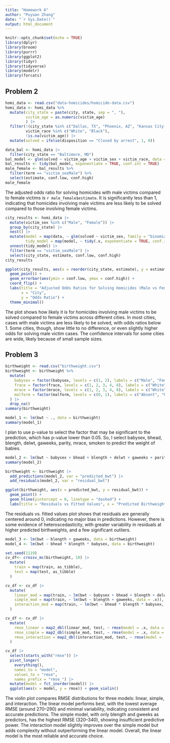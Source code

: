 ```yaml
---
title: "Homework 6"
author: "Puyuan Zhang"
date: "`r Sys.Date()`"
output: html_document
---
```


```r
knitr::opts_chunk$set(echo = TRUE)
library(dplyr)
library(broom)
library(purrr)
library(ggplot2)
library(tidyr)
library(tidyverse)
library(modelr)
library(forcats)
```

## Problem 2
```r
homi_data <- read.csv("data-homicides/homicide-data.csv")
homi_data <- homi_data %>%
  mutate(city_state = paste(city, state, sep = ", "),
         victim_age = as.numeric(victim_age)
         ) |>
  filter(!(city_state %in% c("Dallas, TX", "Phoenix, AZ", "Kansas City, MO", "Tulsa, AL")),
         victim_race %in% c("White", "Black"),
         !is.na(victim_age)) |>
  mutate(solved = ifelse(disposition == "Closed by arrest", 1, 0))
```
```r
data_bal <- homi_data |>
  filter(city_state == "Baltimore, MD")
bal_model <- glm(solved ~ victim_age + victim_sex + victim_race, data = data_bal, family = "binomial")
bal_results <- tidy(bal_model, exponentiate = TRUE, conf.int = TRUE)
male_female <- bal_results %>%
  filter(term == "victim_sexMale") %>%
  select(estimate, conf.low, conf.high)
male_female
```
The adjusted odds ratio for solving homicides with male victims compared to female victims is `r male_female$estimate`. It is significantly less than 1, indicating that homicides involving male victims are less likely to be solved compared to those involving female victims.

```r
city_results <- homi_data |>
  mutate(victim_sex %in% c("Male", "Female")) |>
  group_by(city_state) |>
  nest() |>
  mutate(model = map(data, ~ glm(solved ~ victim_sex, family = "binomial", data = .)),
         tidy_model = map(model, ~ tidy(.x, exponentiate = TRUE, conf.int = TRUE))) |>
  unnest(tidy_model) |>
  filter(term == "victim_sexMale") |>
  select(city_state, estimate, conf.low, conf.high)
city_results
```

```r
ggplot(city_results, aes(x = reorder(city_state, estimate), y = estimate)) +
  geom_point() +
  geom_errorbar(aes(ymin = conf.low, ymax = conf.high)) +
  coord_flip() +
  labs(title = "Adjusted Odds Ratios for Solving Homicides (Male vs Female Victims)",
       x = "City",
       y = "Odds Ratio") +
  theme_minimal()
```

The plot shows how likely it is for homicides involving male victims to be solved compared to female victims across different cities. In most cities, cases with male victims are less likely to be solved, with odds ratios below 1. Some cities, though, show little to no difference, or even slightly higher odds for solving male victim cases. The confidence intervals for some cities are wide, likely because of small sample sizes. 

## Problem 3
```r
birthweight <- read.csv("birthweight.csv")
birthweight <- birthweight %>%
  mutate(
    babysex = factor(babysex, levels = c(1, 2), labels = c("Male", "Female")),
    frace = factor(frace, levels = c(1, 2, 3, 4, 8), labels = c("White", "Black", "Asian", "Puerto Rican", "Other")),
    mrace = factor(mrace, levels = c(1, 2, 3, 4, 8), labels = c("White", "Black", "Asian", "Puerto Rican", "Other")),
    malform = factor(malform, levels = c(0, 1), labels = c("Absent", "Present"))
  ) |>
  drop_na()
summary(birthweight)
```

```r
model_1 <- lm(bwt ~ ., data = birthweight)
summary(model_1)
```

I plan to use p-value to select the factor that may be significant to the prediction, which has p-value lower than 0.05. So, I select babysex, bhead, blength, delwt, gaweeks, parity, mrace, smoken to predict the weight of babies.

```r
model_2 <- lm(bwt ~ babysex + bhead + blength + delwt + gaweeks + parity + mrace + smoken, data = birthweight)
summary(model_2)

birthweight <- birthweight |>
  add_predictions(model_2, var = "predicted_bwt") |>
  add_residuals(model_2, var = "residual_bwt")

ggplot(birthweight, aes(x = predicted_bwt, y = residual_bwt)) +
  geom_point() +
  geom_hline(yintercept = 0, linetype = "dashed") +
  labs(title = "Residuals vs Fitted Values", x = "Predicted Birthweight", y = "Residuals")
```

The residuals vs. fitted values plot shows that residuals are generally centered around 0, indicating no major bias in predictions. However, there is some evidence of heteroscedasticity, with greater variability in residuals at higher predicted birthweights, and a few significant outliers. 

```r
model_3 <- lm(bwt ~ blength + gaweeks, data = birthweight)
model_4 <- lm(bwt ~ bhead * blength * babysex, data = birthweight)
```

```r
set.seed(1119)
cv_df<- crossv_mc(birthweight, 10) |>
  mutate(
    train = map(train, as_tibble),
    test = map(test, as_tibble)
  )

cv_df <- cv_df |>
  mutate(
    linear_mod = map(train, ~ lm(bwt ~ babysex + bhead + blength + delwt + gaweeks + parity + mrace + smoken, data = .x)),
    simple_mod = map(train, ~ lm(bwt ~ blength + gaweeks, data = .x)),
    interaction_mod = map(train, ~ lm(bwt ~ bhead * blength * babysex, data = .x))
  )

cv_df <- cv_df |>
  mutate(
    rmse_linear = map2_dbl(linear_mod, test, ~ rmse(model = .x, data = .y)),
    rmse_simple = map2_dbl(simple_mod, test, ~ rmse(model = .x, data = .y)),
    rmse_interaction = map2_dbl(interaction_mod, test, ~ rmse(model = .x, data = .y))
  )
```
```r
cv_df |> 
  select(starts_with("rmse")) |> 
  pivot_longer(
    everything(),
    names_to = "model", 
    values_to = "rmse",
    names_prefix = "rmse_") |> 
  mutate(model = fct_inorder(model)) |> 
  ggplot(aes(x = model, y = rmse)) + geom_violin()
```

The violin plot compares RMSE distributions for three models: linear, simple, and interaction. The linear model performs best, with the lowest average RMSE (around 270–290) and minimal variability, indicating consistent and accurate predictions. The simple model, with only blength and gweeks as predictors, has the highest RMSE (320–340), showing insufficient predictive power. The interaction model slightly improves over the simple model but adds complexity without outperforming the linear model. Overall, the linear model is the most reliable and accurate choice.



